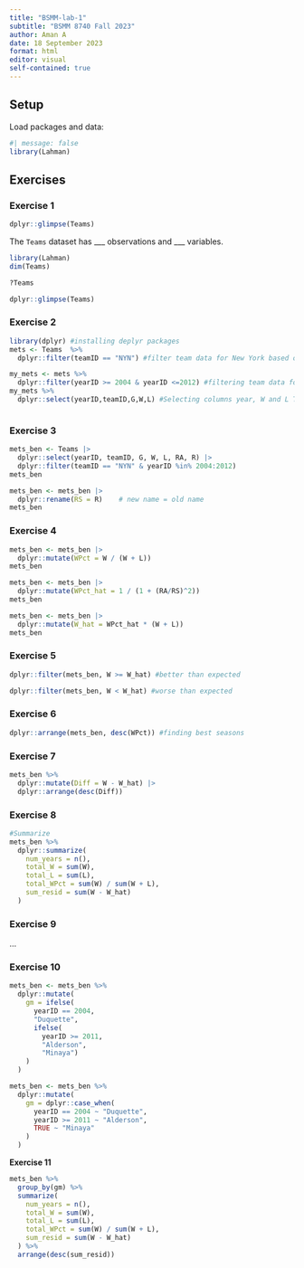 ```yaml
---
title: "BSMM-lab-1"
subtitle: "BSMM 8740 Fall 2023"
author: Aman A
date: 18 September 2023
format: html
editor: visual
self-contained: true
---
```


## Setup

Load packages and data:

```r
#| message: false
library(Lahman)
```

## Exercises

### Exercise 1

```r
dplyr::glimpse(Teams)
```

The `Teams` dataset has \_\_\_ observations and \_\_\_ variables.

```r
library(Lahman)
dim(Teams)
```

```r
?Teams
```

```r
dplyr::glimpse(Teams)
```

### Exercise 2

```r
library(dplyr) #installing deplyr packages
mets <- Teams  %>% 
  dplyr::filter(teamID == "NYN") #filter team data for New York based on TamId

my_mets <- mets %>% 
  dplyr::filter(yearID >= 2004 & yearID <=2012) #filtering team data for NY based on year 
my_mets %>% 
  dplyr::select(yearID,teamID,G,W,L) #Selecting columns year, W and L Team's performance
```

![]()

### Exercise 3

```r
mets_ben <- Teams |>
  dplyr::select(yearID, teamID, G, W, L, RA, R) |>
  dplyr::filter(teamID == "NYN" & yearID %in% 2004:2012)
mets_ben

```

```r
mets_ben <- mets_ben |>
  dplyr::rename(RS = R)    # new name = old name
mets_ben
```

### Exercise 4

```r
mets_ben <- mets_ben |>
  dplyr::mutate(WPct = W / (W + L))
mets_ben
```

```r
mets_ben <- mets_ben |>
  dplyr::mutate(WPct_hat = 1 / (1 + (RA/RS)^2))
mets_ben
```

```r
mets_ben <- mets_ben |>
  dplyr::mutate(W_hat = WPct_hat * (W + L))
mets_ben
```

### Exercise 5

```r
dplyr::filter(mets_ben, W >= W_hat) #better than expected
```

```r
dplyr::filter(mets_ben, W < W_hat) #worse than expected
```

### Exercise 6

```r
dplyr::arrange(mets_ben, desc(WPct)) #finding best seasons
```

### Exercise 7

```r
mets_ben %>% 
  dplyr::mutate(Diff = W - W_hat) |>
  dplyr::arrange(desc(Diff))
```

### Exercise 8

```r
#Summarize
mets_ben %>% 
  dplyr::summarize(
    num_years = n(), 
    total_W = sum(W), 
    total_L = sum(L), 
    total_WPct = sum(W) / sum(W + L), 
    sum_resid = sum(W - W_hat)
  )
```

### Exercise 9

...

### Exercise 10

```r
mets_ben <- mets_ben %>% 
  dplyr::mutate(
    gm = ifelse(
      yearID == 2004, 
      "Duquette", 
      ifelse(
        yearID >= 2011, 
        "Alderson", 
        "Minaya")
    )
  )
```

```r
mets_ben <- mets_ben %>% 
  dplyr::mutate(
    gm = dplyr::case_when(
      yearID == 2004 ~ "Duquette", 
      yearID >= 2011 ~ "Alderson", 
      TRUE ~ "Minaya"
    )
  )
```

**Exercise 11**

```r
mets_ben %>% 
  group_by(gm) %>% 
  summarize(
    num_years = n(), 
    total_W = sum(W), 
    total_L = sum(L), 
    total_WPct = sum(W) / sum(W + L), 
    sum_resid = sum(W - W_hat)
  ) %>%
  arrange(desc(sum_resid))
```

